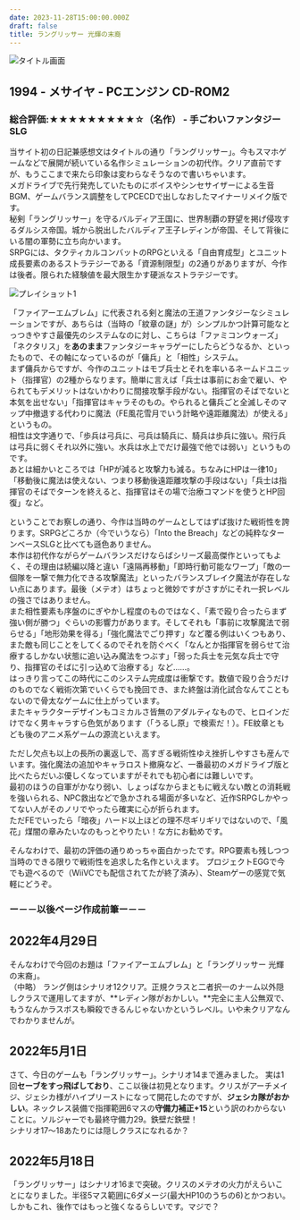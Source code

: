 ```yaml
---
date: 2023-11-28T15:00:00.000Z
draft: false
title: ラングリッサー 光輝の末裔
---
```


![タイトル画面](/images/game/lang1pce_1.webp)

## 1994 - メサイヤ - PCエンジン CD-ROM2

### 総合評価:★★★★★★★★★☆（名作） - 手ごわいファンタジーSLG

当サイト初の日記兼感想文はタイトルの通り「ラングリッサー」。今もスマホゲームなどで展開が続いている名作シミュレーションの初代作。クリア直前ですが、もうここまで来たら印象は変わらなそうなので書いちゃいます。\
メガドライブで先行発売していたものにボイスやシンセサイザーによる生音BGM、ゲームバランス調整をしてPCECDで出しなおしたマイナーリメイク版です。\
秘剣「ラングリッサー」を守るバルディア王国に、世界制覇の野望を掲げ侵攻するダルシス帝国。城から脱出したバルディア王子レディンが帝国、そして背後にいる闇の軍勢に立ち向かいます。\
SRPGには、タクティカルコンバットのRPGといえる「自由育成型」とユニット成長要素のあるストラテジーである「資源制限型」の2通りがありますが、今作は後者。限られた経験値を最大限生かす硬派なストラテジーです。

![プレイショット1](/images/game/lang1pce_2.webp)

「ファイアーエムブレム」に代表される剣と魔法の王道ファンタジーなシミュレーションですが、あちらは（当時の「紋章の謎」が）シンプルかつ計算可能なとっつきやすさ最優先のシステムなのに対し、こちらは「ファミコンウォーズ」「ネクタリス」を**あのまま**ファンタジーキャラゲーにしたらどうなるか、といったもので、その軸になっているのが「傭兵」と「相性」システム。\
まず傭兵からですが、今作のユニットはモブ兵士とそれを率いるネームドユニット（指揮官）の2種からなります。簡単に言えば「兵士は事前にお金で雇い、やられてもデメリットはないかわりに間接攻撃手段がない。指揮官のそばでないと本気を出せない」「指揮官はキャラそのもの。やられると傭兵ごと全滅しそのマップ中撤退する代わりに魔法（FE風花雪月でいう計略や遠距離魔法）が使える」というもの。\
相性は文字通りで、「歩兵は弓兵に、弓兵は騎兵に、騎兵は歩兵に強い。飛行兵は弓兵に弱くそれ以外に強い。水兵は水上でだけ最強で他では弱い」というものです。\
あとは細かいところでは「HPが減ると攻撃力も減る。ちなみにHPは一律10」「移動後に魔法は使えない、つまり移動後遠距離攻撃の手段はない」「兵士は指揮官のそばでターンを終えると、指揮官はその場で治療コマンドを使うとHP回復」など。

ということでお察しの通り、今作は当時のゲームとしてはずば抜けた戦術性を誇ります。SRPGどころか（今でいうなら）「Into the Breach」などの純粋なターンベースSLGと比べても遜色ありません。\
本作は初代作ながらゲームバランスだけならばシリーズ最高傑作といってもよく、その理由は続編以降と違い「遠隔再移動」「即時行動可能なワープ」「敵の一個隊を一撃で無力化できる攻撃魔法」といったバランスブレイク魔法が存在しない点にあります。最後（メテオ）はちょっと微妙ですがさすがにそれ一択レベルの強さではありません。\
また相性要素も序盤のにぎやかし程度のものではなく、「素で殴り合ったらまず強い側が勝つ」ぐらいの影響力があります。そしてそれも「事前に攻撃魔法で弱らせる」「地形効果を得る」「強化魔法でごり押す」など覆る例はいくつもあり、また敵も同じことをしてくるのでそれを防ぐべく「なんとか指揮官を弱らせて治療するしかない状態に追い込み魔法をつぶす」「弱った兵士を元気な兵士で守り、指揮官のそばに引っ込めて治療する」など……。\
はっきり言ってこの時代にこのシステム完成度は衝撃です。数値で殴り合うだけのものでなく戦術次第でいくらでも挽回でき、また終盤は消化試合なんてこともないので骨太なゲームに仕上がっています。\
またキャラクターデザインもコミカルさ皆無のアダルティなもので、ヒロインだけでなく男キャラすら色気があります（「うるし原」で検索だ！）。FE紋章ともども後のアニメ系ゲームの源流といえます。

ただし欠点も以上の長所の裏返しで、高すぎる戦術性ゆえ挫折しやすさも産んでいます。強化魔法の追加やキャラロスト撤廃など、一番最初のメガドライブ版と比べたらだいぶ優しくなっていますがそれでも初心者には難しいです。\
最初のほうの自軍がかなり弱い、しょっぱなからまともに戦えない敵との消耗戦を強いられる、NPC救出などで急かされる場面が多いなど、近作SRPGしかやってない人がそのノリでやったら確実に心が折られます。\
ただFEでいったら「暗夜」ハード以上ほどの理不尽ギリギリではないので、「風花」煤闇の章みたいなのもっとやりたい！な方にお勧めです。

そんなわけで、最初の評価の通りめっちゃ面白かったです。RPG要素も残しつつ当時のできる限りで戦術性を追求した名作といえます。 プロジェクトEGGで今でも遊べるので（WiiVCでも配信されてたが終了済み）、Steamゲーの感覚で気軽にどうぞ。

### ー－－以後ページ作成前筆ー－－

## 2022年4月29日

そんなわけで今回のお題は「ファイアーエムブレム」と「ラングリッサー 光輝の末裔」。\
（中略） ラング側はシナリオ12クリア。正規クラスと二者択一のナーム以外隠しクラスで運用してますが、\*\*レディン隊がおかしい。\*\*完全に主人公無双で、もうなんかラスボスも瞬殺できるんじゃないかというレベル。いや未クリアなんでわかりませんが。

## 2022年5月1日

さて、今日のゲームも「ラングリッサー」。シナリオ14まで進みました。 実は1回**セーブをすっ飛ばしており**、ここ以後は初見となります。クリスがアーチメイジ、ジェシカ様がハイプリーストになって開花したのですが、**ジェシカ隊がおかしい**。ネックレス装備で指揮範囲6マスの**守備力補正+15**という訳のわからないことに。ソルジャーでも最終守備力29。鉄壁だ鉄壁！\
シナリオ17〜18あたりには隠しクラスになれるか？

## 2022年5月18日

「ラングリッサー」はシナリオ16まで突破。クリスのメテオの火力がえらいことになりました。半径5マス範囲に6ダメージ(最大HP10のうちの6)とかつおい。しかもこれ、後作ではもっと強くなるらしいです。マジで？
